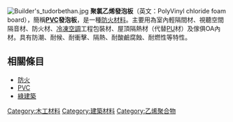 {{Expand|time=2009-01-05}}
[[File:Builder's_tudorbethan.jpg|thumb]]
'''聚氯乙烯發泡板'''（英文：PolyVinyl chloride foam board），簡稱'''[[PVC|PVC]]發泡板'''，是一種[[防火材料|防火材料]]。主要用為室內輕隔間材、視聽空間隔音材、防火材、[[冷凍|冷凍]][[空調|空調]]工程包裝材、屋頂隔熱材（代替[[PU|PU]]材）及傢俱OA內材。具有防潮、耐候、耐衝擊、隔熱、耐酸鹼腐蝕、耐燃性等特性。

==相關條目==
*[[防火|防火]]
*[[PVC|PVC]]
*[[綠建築|綠建築]]

[[Category:木工材料|Category:木工材料]]
[[Category:建築材料|Category:建築材料]]
[[Category:乙烯聚合物|Category:乙烯聚合物]]